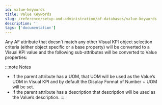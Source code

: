 ```yaml
---
id: value-keywords
title: Value Keywords
slug: /reference/setup-and-administration/af-databases/value-keywords
description: ''
tags: ['documentation']
---
```



Any AF attribute that doesn't match any other Visual KPI object selection criteria (either object specific or a base property) will be converted to a Visual KPI value and the following sub-attributes will be converted to Value properties:

:::note Notes
- If the parent attribute has a UOM, that UOM will be used as the Value’s UOM in Visual KPI and by default the Display Format of Number + UOM will be set.
- If the parent attribute has a description that description will be used as the Value’s description.
:::

<JsonToTable jsonData={table} />
